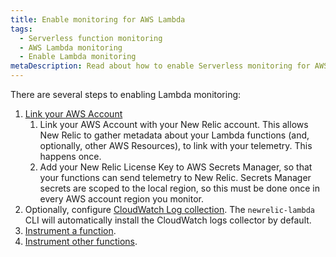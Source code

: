 ```yaml
---
title: Enable monitoring for AWS Lambda
tags:
  - Serverless function monitoring
  - AWS Lambda monitoring
  - Enable Lambda monitoring
metaDescription: Read about how to enable Serverless monitoring for AWS Lambda.
---
```


There are several steps to enabling Lambda monitoring:

1. [Link your AWS Account](/docs/serverless-function-monitoring/aws-lambda-monitoring/enable-lambda-monitoring/account-linking)
   1. Link your AWS Account with your New Relic account. This allows New Relic to gather metadata about
      your Lambda functions (and, optionally, other AWS Resources), to link with your telemetry. This happens once.
   2. Add your New Relic License Key to AWS Secrets Manager, so that your functions can send telemetry to New Relic.
      Secrets Manager secrets are scoped to the local region, so this must be done once in every AWS account region
      you monitor.
2. Optionally, configure [CloudWatch Log collection](/docs/logs/enable-log-management-new-relic/enable-log-monitoring-new-relic/aws-lambda-sending-cloudwatch-logs).
   The `newrelic-lambda` CLI will automatically install the CloudWatch logs collector by default.
3. [Instrument a function](/docs/serverless-function-monitoring/aws-lambda-monitoring/enable-lambda-monitoring/instrument-example).
4. [Instrument other functions](/docs/serverless-function-monitoring/aws-lambda-monitoring/enable-lambda-monitoring/instrument-your-own).
